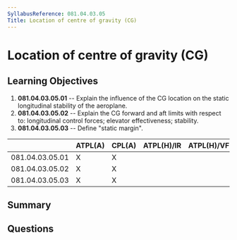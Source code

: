 ```yaml
---
SyllabusReference: 081.04.03.05
Title: Location of centre of gravity (CG)
---
```


# Location of centre of gravity (CG)

## Learning Objectives

1. **081.04.03.05.01** -- Explain the influence of the CG location on the static
   longitudinal stability of the aeroplane.
2. **081.04.03.05.02** -- Explain the CG forward and aft limits with respect to:
   longitudinal control forces; elevator effectiveness; stability.
3. **081.04.03.05.03** -- Define "static margin".

|                 | ATPL(A) | CPL(A) | ATPL(H)/IR | ATPL(H)/VFR | CPL(H) | IR  | CBIR(A) |
| --------------- | ------- | ------ | ---------- | ----------- | ------ | --- | ------- |
| 081.04.03.05.01 | X       | X      |            |             |        |     |         |
| 081.04.03.05.02 | X       | X      |            |             |        |     |         |
| 081.04.03.05.03 | X       | X      |            |             |        |     |         |

## Summary

## Questions
